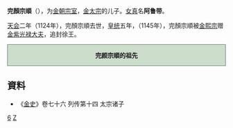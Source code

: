 '''完顏宗順'''（{{bd||？|1124年||catIdx=L}}），为[[金朝|金朝]][[宗室|宗室]]，[[金太宗|金太宗]]的儿子。[[女真|女真]]名'''阿鲁带'''。

[[天会_(金)|天会]]二年（1124年），完顏宗順去世，[[皇统|皇统]]五年，（1145年），完顏宗順被[[金熙宗|金熙宗]]赠[[金紫光禄大夫|金紫光禄大夫]]，追封徐王。
<div style="clear: both; width: 100%; padding: 0; text-align: left; border: none;" class="NavFrame">
<div style="background: #ccddcc; text-align: center; border: 1px solid #667766" class="NavHead">'''完颜宗順的祖先'''
</div>
<div class="NavContent" style="display:none;">
{{ahnentafel-compact5|align=center
|style=font-size: 90%; line-height: 110%;
|border=1
|boxstyle=padding-top: 0; padding-bottom: 0;
|boxstyle_1=background-color: #fcc;
|boxstyle_2=background-color: #fb9;
|boxstyle_3=background-color: #ffc;
|boxstyle_4=background-color: #bfc;
|boxstyle_5=background-color: #9fe;
|1= '''完颜宗順'''
|2= '''父亲:'''<br />[[金太宗|金太宗]]完颜晟
|3= 
|4= '''祖父:'''<br />追尊[[世祖|世祖]][[劾里鉢|劾里鉢]]
|5= '''祖母:'''<br />[[翼簡皇后|拿懶氏]]
|6= 
|7= 
|8= 追尊[[景祖|景祖]][[烏骨廼|烏骨廼]]
|9= [[唐括多保真|唐括多保真]]
|10= 
|11= 
|12= 
|13= 
|14= 
|15= 
|16= 追尊[[昭祖|昭祖]][[完颜石鲁|完颜石鲁]]
|17= [[徒单乌古论都葛|徒单乌古论都葛]]
}}
</div></div>

== 資料 ==
*《[[金史|金史]]》卷七十六 列传第十四 太宗诸子

[[Category:金太宗皇子|6]]
[[Category:完颜氏|Z]]